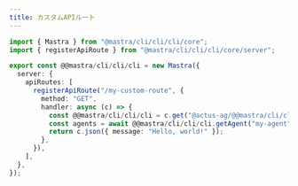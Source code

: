 ```yaml
---
title: カスタムAPIルート
---
```


```typescript showLineNumbers
import { Mastra } from "@mastra/cli/cli/cli/core";
import { registerApiRoute } from "@mastra/cli/cli/cli/core/server";

export const @@mastra/cli/cli/cli = new Mastra({
  server: {
    apiRoutes: [
      registerApiRoute("/my-custom-route", {
        method: "GET",
        handler: async (c) => {
          const @@mastra/cli/cli/cli = c.get("@actus-ag/@@mastra/cli/cli/cli");
          const agents = await @@mastra/cli/cli/cli.getAgent("my-agent");
          return c.json({ message: "Hello, world!" });
        },
      }),
    ],
  },
});
```
